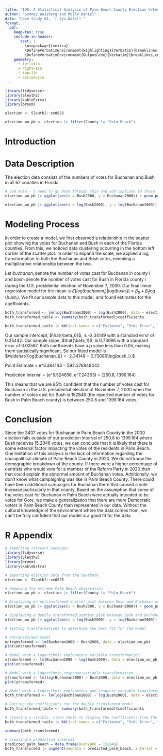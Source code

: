 ```yaml
---
title: "IDK: A Statistical Analysis of Palm Beach County Election Votes in 2000"
author: "Sydney Weisberg and Molly Daniel"
date: "Case Study #1, `r Sys.Date()`"
format: 
  pdf:
    keep-tex: true
    include-in-header: 
       text: |
         \usepackage{fvextra}
         \DefineVerbatimEnvironment{Highlighting}{Verbatim}{breaklines,commandchars=\\\{\}}
         \DefineVerbatimEnvironment{OutputCode}{Verbatim}{breaklines,commandchars=\\\{\}}
    geometry: 
      - left=1in
      - right=1in
      - top=1in
      - bottom=1in
---
```


```r
library(tidyverse)
library(Sleuth2)
library(kableExtra)
library(broom)

election <- Sleuth2::ex0825

election_wo_pb <- election |> filter(County != "Palm Beach")
```

# Introduction


# Data Description

The election data consists of the numbers of votes for Buchanan and Bush in all 67 counties in Florida. 

```r
# syd note - I need to go back through this and add captions to these
election_wo_pb |> ggplot(aes(x = Bush2000, y = Buchanan2000)) + geom_point() + ggtitle("Association between votes for Bush and votes for Buchanan.")

election_wo_pb |> ggplot(aes(x = log(Bush2000), y = log(Buchanan2000))) + geom_point() + ggtitle("Transformed Association between votes for Bush and votes for Buchanan.")
```

# Modeling Process

In order to create a model, we first observed a relationship in the scatter plot showing the votes for Buchanan and Bush in each of the Florida counties. From this, we noticed data clustering occurring in the bottom left corner of the scatter plot. In order to expand the scale, we applied a log transformation to both the Buchanan and Bush votes, revealing a multiplicative relationship between the two.

Let $buchanan_i$ denote the number of votes cast for Buchanan in county $i$ and $bush_i$ denote the number of votes cast for Bush in Florida county $i$ during the U.S. presidential election of November 7, 2000.
Our final linear regression model for the mean is $E[log(buchanan_i) | log(bush_i)] = \beta_0 + \beta_1\log(bush_i).$ We fit our sample data to this model, and found estimates for the coefficients. 

```r
both_transformed <- lm(log(Buchanan2000) ~ log(Bush2000), data = election_wo_pb)
both_transformed_table <- summary(both_transformed)$coefficients

both_transformed_table |> kbl(col.names = c("Estimate", "Std. Error", "t value", "Pr(>|t|)"), align = "c", booktabs = T, linesep="", digits = c(2, 2, 2, 4)) |> kable_classic(full_width = F, latex_options = c("HOLD_position"))
```

Our sample intercept, $\hat{\beta_0}$, is -2.34149 with a standard error of 0.35442. Our sample slope, $\hat{\beta_1}$, is 0.73096 with a standard error of 0.03597. Both coefficients have a p value less than 0.05, making them statistically significant. So our fitted model is $\widehat{\log(buchanan_i)} = -2.34149 + 0.73096\log(bush_i).$

Point Estimate = e^6.384143 = 592.376848042

Prediction Interval = (e^5.524656, e^7.24363) = (250.8, 1399.164)

This means that we are 95% confident that the number of votes cast for Buchanan in the U.S. presidential election of November 7, 2000 when the number of votes cast for Bush is 152846 (the reported number of votes for Bush in Palm Beach county) is between 250.8 and 1399.164 votes.

# Conclusion

Since the 3407 votes for Buchanan in Palm Beach County in the 2000 election falls outside of our prediction interval of 250.8 to 1399.164 where Bush receives 15,2846 votes, we can conclude that it is likely that there is some external factor impacting the votes of the residents in Palm Beach. One limitation of this analysis is the lack of information regarding the sociopolitical climate of Palm Beach County in 2020. We do not know the demographic breakdown of the county. If there were a higher percentage of centrists who would vote for a member of the Reform Party in 2020 then that could explain the abnormal amount of Buchanan votes. Additionally, we don't know what campaigning was like in Palm Beach County. There could have been additional campaigns for Buchanan there that caused a vote increase particularly in that county. Based on the assumption that some of the votes cast for Buchanan in Palm Beach were actually intended to be votes for Gore, we make a generalization that there are more Democratic voters in Palm Beach County than represented in our data. Without the cultural knowledge of the environment where the data comes from, we can't be fully confident that our model is a good fit for the data. 

# R Appendix

```r
# Importing relevant packages
library(tidyverse)
library(Sleuth2)
library(broom)
library(kableExtra) 

# Importing election data from the textbook
election <- Sleuth2::ex0825

# Removing the extreme Palm Beach observation
election_wo_pb <- election |> filter(County != "Palm Beach")

# Displaying an untransformed scatter plot between Bush and Buchanan votes
election_wo_pb |> ggplot(aes(x = Bush2000, y = Buchanan2000)) + geom_point() + ggtitle("Association between votes for Bush and votes for Buchanan.")

# Displaying a doubly transformed scatter plot between Bush and Buchanan votes
election_wo_pb |> ggplot(aes(x = log(Bush2000), y = log(Buchanan2000))) + geom_point() + ggtitle("Transformed Association between votes for Bush and votes for Buchanan.")

# Testing transformations to determine the best fit for the model

# Untransformed model
untransformed <- lm(Buchanan2000 ~ Bush2000, data = election_wo_pb)
plot(untransformed)

# Model with a logarithmic explanatory variable transformation
xtransformed <- lm(Buchanan2000 ~ log(Bush2000), data = election_wo_pb)
plot(xtransformed)

# Model with a logarithmic response variable transformation
ytransformed <- lm(log(Buchanan2000) ~ Bush2000, data = election_wo_pb)
plot(ytransformed)

# Model with a logarithmic explanatory and response variable transformation
both_transformed <- lm(log(Buchanan2000) ~ log(Bush2000), data = election_wo_pb)

# Getting the coefficients for the doubly transformed model
both_transformed_table <- summary(both_transformed)$coefficients

# Creating a visible, clean table to display the coefficients from the doubly transformed model
both_transformed_table |> kbl(col.names = c("Estimate", "Std. Error", "t value", "Pr(>|t|)"), align = "c", booktabs = T, linesep="", digits = c(2, 2, 2, 4)) |> kable_classic(full_width = F, latex_options = c("HOLD_position"))

summary(both_transformed)

# Creating a prediction interval
predicted_palm_beach = data.frame(Bush2000 = 152846)
both_transformed |> augment(newdata = predicted_palm_beach, interval = "prediction", conf.level = 0.95)
```